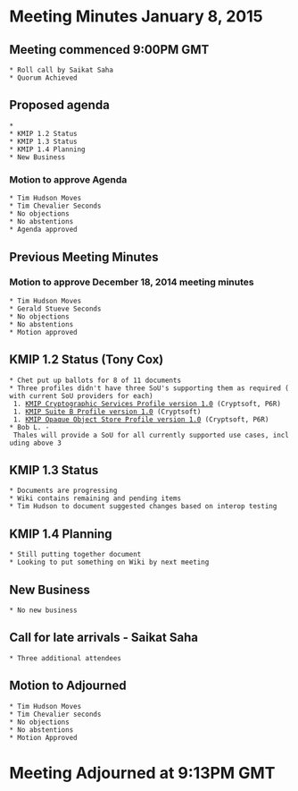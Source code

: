 = Meeting Minutes January 8, 2015 =
== Meeting commenced 9:00PM GMT ==
 * Roll call by Saikat Saha
 * Quorum Achieved

== Proposed agenda ==
 *
 * KMIP 1.2 Status
 * KMIP 1.3 Status
 * KMIP 1.4 Planning
 * New Business

=== Motion to approve Agenda ===
 * Tim Hudson Moves
 * Tim Chevalier Seconds
 * No objections
 * No abstentions
 * Agenda approved

== Previous Meeting Minutes ==
=== Motion to approve December 18, 2014 meeting minutes ===
 * Tim Hudson Moves
 * Gerald Stueve Seconds
 * No objections
 * No abstentions
 * Motion approved

== KMIP 1.2 Status (Tony Cox) ==
 * Chet put up ballots for 8 of 11 documents
 * Three profiles didn't have three SoU's supporting them as required (with current SoU providers for each)
  1. [[http://docs.oasis-open.org/kmip/kmip-cs-profile/v1.0/kmip-cs-profile-v1.0.html|KMIP Cryptographic Services Profile version 1.0]] (Cryptsoft, P6R)
  1. [[http://docs.oasis-open.org/kmip/kmip-suite-b-profile/v1.0/kmip-suite-b-profile-v1.0.html|KMIP Suite B Profile version 1.0]] (Cryptsoft)
  1. [[http://docs.oasis-open.org/kmip/kmip-opaque-obj-profile/v1.0/kmip-opaque-obj-profile-v1.0.html|KMIP Opaque Object Store Profile version 1.0]] (Cryptsoft, P6R)
 * Bob L. - Thales will provide a SoU for all currently supported use cases, including above 3

== KMIP 1.3 Status ==
 * Documents are progressing
 * Wiki contains remaining and pending items
 * Tim Hudson to document suggested changes based on interop testing

== KMIP 1.4 Planning ==
 * Still putting together document
 * Looking to put something on Wiki by next meeting

== New Business ==
 * No new business

== Call for late arrivals - Saikat Saha ==
 * Three additional attendees

== Motion to Adjourned ==
 * Tim Hudson Moves
 * Tim Chevalier seconds
 * No objections
 * No abstentions
 * Motion Approved

= Meeting Adjourned at 9:13PM GMT =
